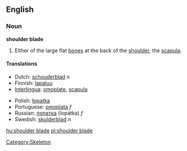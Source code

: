 ==English==
===Noun===
'''shoulder blade'''

# Either of the large flat [[bone]]s at the back of the [[shoulder]], the [[scapula]].

====Translations====
{{top}}
*Dutch: [[schouderblad]] ''n''
*Finnish: [[lapaluu]]
*[[Interlingua]]: [[omoplate]], [[scapula]]
{{mid}}
*Polish: [[łopatka]] {{f}}
*Portuguese: [[omoplata]] ''f''
*Russian: [[лопатка]] (lopátka) ''f''
*Swedish: [[skulderblad]] ''n''
{{bottom}}

[[Category:Skeleton]]

[[hu:shoulder blade]]
[[pl:shoulder blade]]